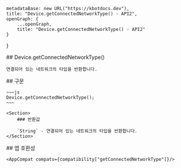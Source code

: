 
    metadataBase: new URL("https://kbotdocs.dev"),
    title: "Device.getConnectedNetworkType() - API2",
    openGraph: {
        ...openGraph,
        title: "Device.getConnectedNetworkType() - API2"
    }
}

<Section>
    ## Device.getConnectedNetworkType()

    연결되어 있는 네트워크의 타입을 반환합니다.
</Section>
<Section>
    ## 구문

    ~~~js
    Device.getConnectedNetworkType();
    ~~~

    <Section>
        ### 반환값

        `String` - 연결되어 있는 네트워크의 타입을 반환합니다.
    </Section>
</Section>
<Section>
    ## 앱 호환성

    <AppCompat compats={compatibility["getConnectedNetworkType"]}/>
</Section>